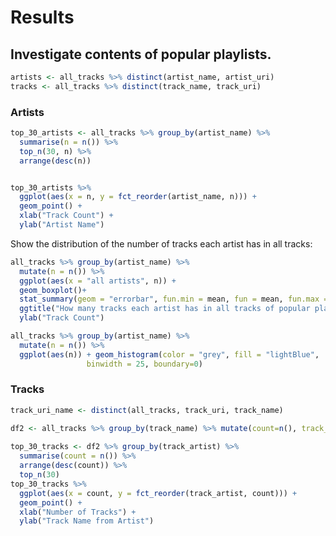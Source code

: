 # Results

## Investigate contents of popular playlists.
```r
artists <- all_tracks %>% distinct(artist_name, artist_uri)
tracks <- all_tracks %>% distinct(track_name, track_uri)
```
### Artists
```r
top_30_artists <- all_tracks %>% group_by(artist_name) %>% 
  summarise(n = n()) %>% 
  top_n(30, n) %>%
  arrange(desc(n)) 


top_30_artists %>%
  ggplot(aes(x = n, y = fct_reorder(artist_name, n))) +
  geom_point() + 
  xlab("Track Count") +
  ylab("Artist Name")
```

  Show the distribution of the number of tracks each artist has in all tracks:

```r
all_tracks %>% group_by(artist_name) %>% 
  mutate(n = n()) %>% 
  ggplot(aes(x = "all artists", n)) + 
  geom_boxplot()+
  stat_summary(geom = "errorbar", fun.min = mean, fun = mean, fun.max = mean, width = .75, linetype = "dashed")+
  ggtitle("How many tracks each artist has in all tracks of popular playlists?") + 
  ylab("Track Count")

all_tracks %>% group_by(artist_name) %>% 
  mutate(n = n()) %>% 
  ggplot(aes(n)) + geom_histogram(color = "grey", fill = "lightBlue", 
                 binwidth = 25, boundary=0) 
```
 
### Tracks
```r
track_uri_name <- distinct(all_tracks, track_uri, track_name)

df2 <- all_tracks %>% group_by(track_name) %>% mutate(count=n(), track_artist = paste(track_name, artist_name, sep=" - "))
  
top_30_tracks <- df2 %>% group_by(track_artist) %>% 
  summarise(count = n()) %>% 
  arrange(desc(count)) %>%
  top_n(30) 
top_30_tracks %>%
  ggplot(aes(x = count, y = fct_reorder(track_artist, count))) +
  geom_point() + 
  xlab("Number of Tracks") +
  ylab("Track Name from Artist")
  

```